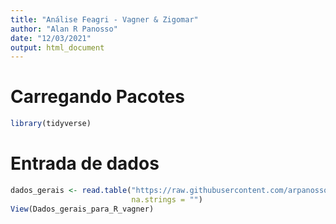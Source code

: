 ```yaml
---
title: "Análise Feagri - Vagner & Zigomar"
author: "Alan R Panosso"
date: "12/03/2021"
output: html_document
---
```


# Carregando Pacotes

```r
library(tidyverse)
```


# Entrada de dados
```r
dados_gerais <- read.table("https://raw.githubusercontent.com/arpanosso/zgm_vagnr_feagri/main/dados/Dados_gerais.txt",
                           na.strings = "")
View(Dados_gerais_para_R_vagner)
```

